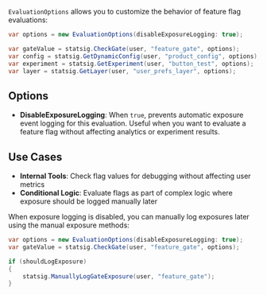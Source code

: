`EvaluationOptions` allows you to customize the behavior of feature flag evaluations:

```csharp
var options = new EvaluationOptions(disableExposureLogging: true);

var gateValue = statsig.CheckGate(user, "feature_gate", options);
var config = statsig.GetDynamicConfig(user, "product_config", options);
var experiment = statsig.GetExperiment(user, "button_test", options);
var layer = statsig.GetLayer(user, "user_prefs_layer", options);
```

## Options

- **DisableExposureLogging**: When `true`, prevents automatic exposure event logging for this evaluation. Useful when you want to evaluate a feature flag without affecting analytics or experiment results.

## Use Cases

- **Internal Tools**: Check flag values for debugging without affecting user metrics
- **Conditional Logic**: Evaluate flags as part of complex logic where exposure should be logged manually later

When exposure logging is disabled, you can manually log exposures later using the manual exposure methods:

```csharp
var options = new EvaluationOptions(disableExposureLogging: true);
var gateValue = statsig.CheckGate(user, "feature_gate", options);

if (shouldLogExposure)
{
    statsig.ManuallyLogGateExposure(user, "feature_gate");
}
```
